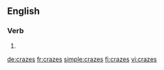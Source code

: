 ==English==

===Verb===
{{head|en}}

# {{en-third-person singular of|craze}}

[[de:crazes]]
[[fr:crazes]]
[[simple:crazes]]
[[fi:crazes]]
[[vi:crazes]]